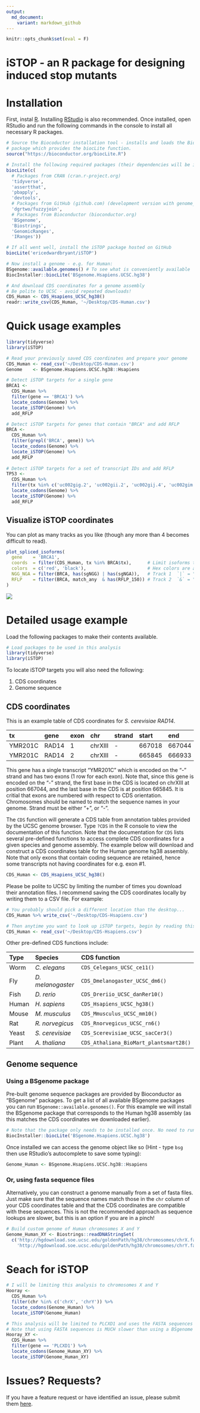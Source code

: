 ```yaml
---
output:
  md_document:
    variant: markdown_github
---
```


```r
knitr::opts_chunk$set(eval = F)
```

# iSTOP - an R package for designing induced stop mutants

# Installation

First, instal [R](https://cran.r-project.org). Installing [RStudio](https://www.rstudio.com/products/rstudio/download/) is also recommended. Once installed, open RStudio and run the following commands in the console to install all necessary R packages.

```r
# Source the Biocoductor installation tool - installs and loads the BiocInstaller 
# package which provides the biocLite function.
source("https://bioconductor.org/biocLite.R")

# Install the following required packages (their dependencies will be included)
biocLite(c(
  # Packages from CRAN (cran.r-project.org)
  'tidyverse', 
  'assertthat',
  'pbapply',
  'devtools',
  # Packages from GitHub (github.com) (development version with genome_*_join)
  'dgrtwo/fuzzyjoin',
  # Packages from Bioconductor (bioconductor.org)
  'BSgenome',
  'Biostrings',
  'GenomicRanges',
  'IRanges'))

# If all went well, install the iSTOP package hosted on GitHub
biocLite('ericedwardbryant/iSTOP')

# Now install a genome - e.g. for Human:
BSgenome::available.genomes() # To see what is conveniently available  
BiocInstaller::biocLite('BSgenome.Hsapiens.UCSC.hg38')

# And download CDS coordinates for a genome assembly
# Be polite to UCSC - avoid repeated downloads!
CDS_Human <- CDS_Hsapiens_UCSC_hg38() 
readr::write_csv(CDS_Human, '~/Desktop/CDS-Human.csv')
```

# Quick usage examples

```r
library(tidyverse)
library(iSTOP)

# Read your previously saved CDS coordinates and prepare your genome
CDS_Human <- read_csv('~/Desktop/CDS-Human.csv')
Genome    <- BSgenome.Hsapiens.UCSC.hg38::Hsapiens

# Detect iSTOP targets for a single gene
BRCA1 <- 
  CDS_Human %>%
  filter(gene == 'BRCA1') %>%
  locate_codons(Genome) %>%
  locate_iSTOP(Genome) %>%
  add_RFLP

# Detect iSTOP targets for genes that contain "BRCA" and add RFLP
BRCA <-
  CDS_Human %>%
  filter(grepl('BRCA', gene)) %>%
  locate_codons(Genome) %>%
  locate_iSTOP(Genome) %>%
  add_RFLP
  
# Detect iSTOP targets for a set of transcript IDs and add RFLP
TP53 <-
  CDS_Human %>%
  filter(tx %in% c('uc002gig.2', 'uc002gii.2', 'uc002gij.4', 'uc002gim.5')) %>%
  locate_codons(Genome) %>%
  locate_iSTOP(Genome) %>%
  add_RFLP
```

## Visualize iSTOP coordinates

You can plot as many tracks as you like (though any more than 4 becomes difficult to read).

```r
plot_spliced_isoforms(
  gene    = 'BRCA1', 
  coords  = filter(CDS_Human, tx %in% BRCA$tx),      # Limit isoforms to those validated during codon search
  colors  = c('red', 'black'),                       # Hex colors are also valid (e.g. #8bca9d)
  NGG_NGA = filter(BRCA, has(sgNGG) | has(sgNGA)),   # Track 1  `|` = "or"
  RFLP    = filter(BRCA, match_any  & has(RFLP_150)) # Track 2  `&` = "and"
)
```

<img src="https://raw.githubusercontent.com/EricEdwardBryant/iSTOP/master/inst/img/BRCA1.png"/>


# Detailed usage example

Load the following packages to make their contents available.

```r
# Load packages to be used in this analysis
library(tidyverse)
library(iSTOP)
```

To locate iSTOP targets you will also need the following:

1. CDS coordinates
2. Genome sequence

## CDS coordinates

This is an example table of CDS coordinates for *S. cerevisiae* *RAD14*. 

| tx      | gene  | exon | chr     | strand | start  | end    |
| :------ | :---- | :--- | :------ | :----- | :----- | :----- |
| YMR201C | RAD14 | 1    | chrXIII |      - | 667018 | 667044 |
| YMR201C | RAD14 | 2    | chrXIII |      - | 665845 | 666933 |

This gene has a single transcript "YMR201C" which is encoded on the "-" strand and has two exons (1 row for each exon). Note that, since this gene is encoded on the "-" strand, the first base in the CDS is located on chrXIII at position 667044, and the last base in the CDS is at position 665845. It is critial that exons are numbered with respect to CDS orientation. Chromosomes should be named to match the sequence names in your genome. Strand must be either "+", or "-".

The `CDS` function will generate a CDS table from annotation tables provided by the UCSC genome browser. Type `?CDS` in the R console to view the documentation of this function. Note that the documentation for `CDS` lists several pre-defined functions to access complete CDS coordinates for a given species and genome assembly. The example below will download and construct a CDS coordinates table for the Human genome hg38 assembly. Note that only exons that contain coding sequence are retained, hence some transcripts not having coordinates for e.g. exon #1.

```r
CDS_Human <- CDS_Hsapiens_UCSC_hg38()
```

Please be polite to UCSC by limiting the number of times you download their annotation files. I recommend saving the CDS coordinates locally by writing them to a CSV file. For example:

```r
# You probably should pick a different location than the desktop...
CDS_Human %>% write_csv('~/Desktop/CDS-Hsapiens.csv')

# Then anytime you want to look up iSTOP targets, begin by reading this file
CDS_Human <- read_csv('~/Desktop/CDS-Hsapiens.csv')
```

Other pre-defined CDS functions include:

| Type  | Species           | CDS function                           |
| :---- | :---------------- | :------------------------------------- |
| Worm  | *C. elegans*      | `CDS_Celegans_UCSC_ce11()`             |
| Fly   | *D. melanogaster* | `CDS_Dmelanogaster_UCSC_dm6()`         |
| Fish  | *D. rerio*        | `CDS_Dreriio_UCSC_danRer10()`          |
| Human | *H. sapiens*      | `CDS_Hsapiens_UCSC_hg38()`             |
| Mouse | *M. musculus*     | `CDS_Mmusculus_UCSC_mm10()`            |
| Rat   | *R. norvegicus*   | `CDS_Rnorvegicus_UCSC_rn6()`           |
| Yeast | *S. cerevisiae*   | `CDS_Scerevisiae_UCSC_sacCer3()`       |
| Plant | *A. thaliana*     | `CDS_Athaliana_BioMart_plantsmart28()` |

## Genome sequence

### Using a BSgenome package

Pre-built genome sequence packages are provided by Bioconductor as "BSgenome" packages. To get a list of all available BSgenome packages you can run `BSgenome::available.genomes()`. For this example we will install the BSgenome package that corresponds to the Human hg38 assembly (as this matches the CDS coordinates we downloaded earlier).

```r
# Note that the package only needs to be installed once. No need to run this again.
BiocInstaller::biocLite('BSgenome.Hsapiens.UCSC.hg38')
```

Once installed we can access the genome object like so (Hint - type `bsg` then use RStudio's autocomplete to save some typing):

```r
Genome_Human <- BSgenome.Hsapiens.UCSC.hg38::Hsapiens
```

### Or, using fasta sequence files

Alternatively, you can construct a genome manually from a set of fasta files. Just make sure that the sequence names match those in the `chr` column of your CDS coordinates table and that the CDS coordinates are compatible with these sequences. This is not the recommended approach as sequence lookups are slower, but this is an option if you are in a pinch!

```r
# Build custom genome of Human chromosomes X and Y
Genome_Human_XY <- Biostrings::readDNAStringSet(
  c('http://hgdownload.soe.ucsc.edu/goldenPath/hg38/chromosomes/chrX.fa.gz',
    'http://hgdownload.soe.ucsc.edu/goldenPath/hg38/chromosomes/chrY.fa.gz'))
```

# Seach for iSTOP

```r
# I will be limiting this analysis to chromosomes X and Y
Hooray <-
  CDS_Human %>%
  filter(chr %in% c('chrX', 'chrY')) %>%
  locate_codons(Genome_Human) %>%
  locate_iSTOP(Genome_Human)
```

```r
# This analysis will be limited to PLCXD1 and uses the FASTA sequences
# Note that using FASTA sequences is MUCH slower than using a BSgenome
Hooray_XY <-
  CDS_Human %>%
  filter(gene == 'PLCXD1') %>%
  locate_codons(Genome_Human_XY) %>%
  locate_iSTOP(Genome_Human_XY)
```

# Issues? Requests?

If you have a feature request or have identified an issue, please submit them [here](https://github.com/EricEdwardBryant/iSTOP/issues).

